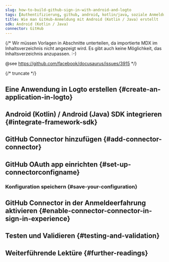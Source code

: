 ```yaml
---
slug: how-to-build-github-sign-in-with-android-and-logto
tags: [Authentifizierung, github, android, kotlin/java, soziale Anmeldung, Anmeldung, Login]
title: Wie man GitHub-Anmeldung mit Android (Kotlin / Java) erstellt
sdk: Android (Kotlin / Java)
connector: GitHub
---
```


{/*
  Wir müssen Vorlagen in Abschnitte unterteilen, da importierte MDX im Inhaltsverzeichnis nicht angezeigt wird.
  Es gibt auch keine Möglichkeit, das Inhaltsverzeichnis anzupassen. :-)

  @see https://github.com/facebook/docusaurus/issues/3915
*/}




{/* truncate */}

<Intro connector={connector} sdk="Android (Kotlin / Java)" link="https://developer.android.com" />

## Eine Anwendung in Logto erstellen \{#create-an-application-in-logto}

<CreateApplication type="Native App" framework="Android (Kotlin) / Android (Java)" />

## Android (Kotlin) / Android (Java) SDK integrieren \{#integrate-framework-sdk}

<IntegrateSdk />

## GitHub Connector hinzufügen \{#add-connector-connector}

<AddSocialConnector connector={connector} framework="Android (Kotlin) / Android (Java)" />

## GitHub OAuth app einrichten \{#set-up-connectorconfigname}

<ConnectorGuide />

### Konfiguration speichern \{#save-your-configuration}

<SaveYourConfiguration connector={connector} />

## GitHub Connector in der Anmeldeerfahrung aktivieren \{#enable-connector-connector-in-sign-in-experience}

<EnableSocialConnector connector={connector} />

## Testen und Validieren \{#testing-and-validation}

<TestingAndValidation connector={connector} sdk="Android (Kotlin / Java)" />

## Weiterführende Lektüre \{#further-readings}

<FurtherReadings />